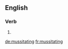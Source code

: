 ==English==

===Verb===
{{head|en|present participle}}

# {{present participle of|mussitate|lang=en|nocat=1}}

[[de:mussitating]]
[[fr:mussitating]]